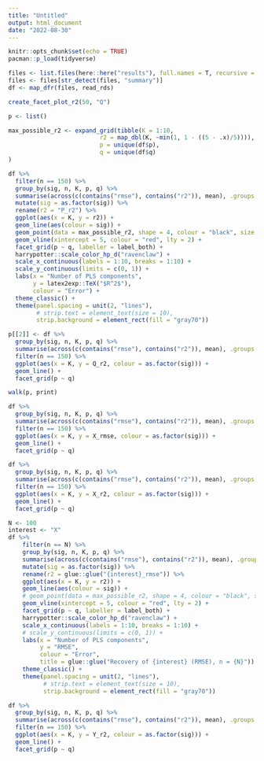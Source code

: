 ```yaml
---
title: "Untitled"
output: html_document
date: "2022-08-30"
---
```


```r
knitr::opts_chunk$set(echo = TRUE)
pacman::p_load(tidyverse)
```

```r
files <- list.files(here::here("results"), full.names = T, recursive = T)
files <- files[str_detect(files, "summary")]
df <- map_dfr(files, read_rds)
```


```r
create_facet_plot_r2(50, "Q")
```


```r
p <- list()
```

```r
max_possible_r2 <- expand_grid(tibble(K = 1:10,
                          r2 = map_dbl(K, ~min(1, 1 - ((5 - .x)/5)))),
                          p = unique(df$p),
                          q = unique(df$q)
)
```


```r
df %>% 
  filter(n == 150) %>% 
  group_by(sig, n, K, p, q) %>% 
  summarise(across(c(contains("rmse"), contains("r2")), mean), .groups = "drop") %>% 
  mutate(sig = as.factor(sig)) %>% 
  rename(r2 = "P_r2") %>% 
  ggplot(aes(x = K, y = r2)) +
  geom_line(aes(colour = sig)) +
  geom_point(data = max_possible_r2, shape = 4, colour = "black", size = 2) +
  geom_vline(xintercept = 5, colour = "red", lty = 2) +
  facet_grid(p ~ q, labeller = label_both) +
  harrypotter::scale_color_hp_d("ravenclaw") +
  scale_x_continuous(labels = 1:10, breaks = 1:10) +
  scale_y_continuous(limits = c(0, 1)) +
  labs(x = "Number of PLS components",
       y = latex2exp::TeX("$R^2$"),
       colour = "Error") +
  theme_classic() +
  theme(panel.spacing = unit(2, "lines"), 
        # strip.text = element_text(size = 10),
        strip.background = element_rect(fill = "gray70"))
```

```r
p[[2]] <- df %>% 
  group_by(sig, n, K, p, q) %>% 
  summarise(across(c(contains("rmse"), contains("r2")), mean), .groups = "drop") %>% 
  filter(n == 150) %>% 
  ggplot(aes(x = K, y = Q_r2, colour = as.factor(sig))) +
  geom_line() +
  facet_grid(p ~ q)
```

```r
walk(p, print)
```


```r
df %>% 
  group_by(sig, n, K, p, q) %>% 
  summarise(across(c(contains("rmse"), contains("r2")), mean), .groups = "drop") %>% 
  filter(n == 150) %>% 
  ggplot(aes(x = K, y = X_rmse, colour = as.factor(sig))) +
  geom_line() +
  facet_grid(p ~ q)
```


```r
df %>% 
  group_by(sig, n, K, p, q) %>% 
  summarise(across(c(contains("rmse"), contains("r2")), mean), .groups = "drop") %>% 
  filter(n == 150) %>% 
  ggplot(aes(x = K, y = X_r2, colour = as.factor(sig))) +
  geom_line() +
  facet_grid(p ~ q)
```

```r
N <- 100
interest <- "X"
df %>%
    filter(n == N) %>%
    group_by(sig, n, K, p, q) %>%
    summarise(across(c(contains("rmse"), contains("r2")), mean), .groups = "drop") %>%
    mutate(sig = as.factor(sig)) %>%
    rename(r2 = glue::glue("{interest}_rmse")) %>%
    ggplot(aes(x = K, y = r2)) +
    geom_line(aes(colour = sig)) +
    # geom_point(data = max_possible_r2, shape = 4, colour = "black", size = 2) +
    geom_vline(xintercept = 5, colour = "red", lty = 2) +
    facet_grid(p ~ q, labeller = label_both) +
    harrypotter::scale_color_hp_d("ravenclaw") +
    scale_x_continuous(labels = 1:10, breaks = 1:10) +
    # scale_y_continuous(limits = c(0, 1)) +
    labs(x = "Number of PLS components",
         y = "RMSE",
         colour = "Error",
         title = glue::glue("Recovery of {interest} (RMSE), n = {N}")) +
    theme_classic() +
    theme(panel.spacing = unit(2, "lines"),
          # strip.text = element_text(size = 10),
          strip.background = element_rect(fill = "gray70"))
```

```r
df %>% 
  group_by(sig, n, K, p, q) %>% 
  summarise(across(c(contains("rmse"), contains("r2")), mean), .groups = "drop") %>% 
  filter(n == 150) %>% 
  ggplot(aes(x = K, y = Y_r2, colour = as.factor(sig))) +
  geom_line() +
  facet_grid(p ~ q)
```


